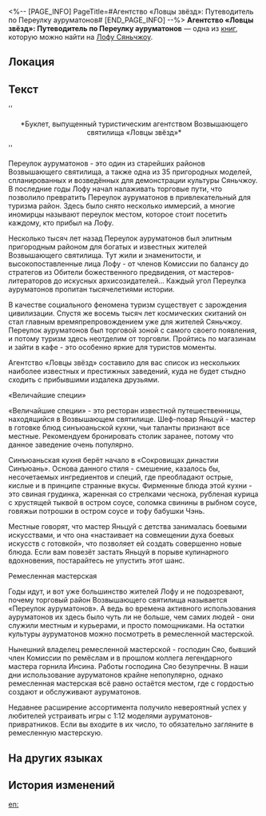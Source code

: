 <%-- [PAGE_INFO]
PageTitle=#Агентство «Ловцы звёзд»: Путеводитель по Переулку ауруматонов#
[END_PAGE_INFO] --%>
{{Дополнить}}
{{Книга Инфобокс
|id           = 238
|Название     = 
|Изображение  = Иконка рукописи с Лофу Сяньчжоу.png
|Мир          = Лофу Сяньчжоу
|Томов        = 1
|Автор        = <!--нужно добавить-->
|Описание     = Брошюра туристического агентства в Возвышающем святилище. Её необязательно читать, но желательно иметь при себе.
|Том1         = {{tx}}
|Источник1    = {{tx|Отсутствует источник}}
|Персонажи    = 
|Фракции      = 
}}
'''Агентство «Ловцы звёзд»: Путеводитель по Переулку ауруматонов''' — одна из [[Книги|книг]], которую можно найти на [[Лофу Сяньчжоу]].

==Локация==
{{Отметка карты|<!--название карты-->|<!--id отметки-->}}

==Текст==
''<div align="center">*Буклет, выпущенный туристическим агентством Возвышающего святилища «Ловцы звёзд»*</div>''

{{Размер|32|Переулок ауруматонов. Общие впечатления}}

Переулок ауруматонов - это один из старейших районов Возвышающего святилища, а также одна из 35 пригородных моделей, спланированных и возведённых для демонстрации культуры Сяньчжоу. В последние годы Лофу начал налаживать торговые пути, что позволило превратить Переулок ауруматонов в привлекательный для туризма район. Здесь было снято несколько иммерсий, а многие иномирцы называют переулок местом, которое стоит посетить каждому, кто прибыл на Лофу.

Несколько тысяч лет назад Переулок ауруматонов был элитным пригородным районом для богатых и известных жителей Возвышающего святилища. Тут жили и знаменитости, и высокопоставленные лица Лофу - от членов Комиссии по балансу до стратегов из Обители божественного предвидения, от мастеров-литераторов до искусных архисозидателей... Каждый угол Переулка ауруматонов пропитан тысячелетиями истории.

{{Размер|32|Переулок ауруматонов. Руководство по шопингу}}

В качестве социального феномена туризм существует с зарождения цивилизации. Спустя же восемь тысяч лет космических скитаний он стал главным времяпрепровождением уже для жителей Сяньчжоу. Переулок ауруматонов был торговой зоной с самого своего появления, и потому туризм здесь неотделим от торговли. Пройтись по магазинам и зайти в кафе - это особенно яркие для туристов моменты.

Агентство «Ловцы звёзд» составило для вас список из нескольких наиболее известных и престижных заведений, куда не будет стыдно сходить с прибывшими издалека друзьями.

«Величайшие специи»

«Величайшие специи» - это ресторан известной путешественницы, находящийся в Возвышающем святилище. Шеф-повар Яньцуй - мастер в готовке блюд cинъюаньской кухни, чьи таланты признают все местные. Рекомендуем бронировать столик заранее, потому что данное заведение очень популярно.

Синъюаньская кухня берёт начало в «Сокровищах династии Синъюань». Основа данного стиля - смешение, казалось бы, несочетаемых ингредиентов и специй, где преобладают острые, кислые и в принципе странные вкусы. Фирменные блюда этой кухни - это свиная грудинка, жаренная со стрелками чеснока, рубленая курица с хрустящей тыквой в остром соусе, соломка свинины в рыбном соусе, говяжьи потрошки в остром соусе и тофу бабушки Чэнь.

Местные говорят, что мастер Яньцуй с детства занималась боевыми искусствами, и что она «настаивает на совмещении духа боевых искусств с готовкой», что позволяет ей создать совершенно новые блюда. Если вам повезёт застать Яньцуй в порыве кулинарного вдохновения, постарайтесь не упустить этот шанс.

Ремесленная мастерская

Годы идут, и вот уже большинство жителей Лофу и не подозревают, почему торговый район Возвышающего святилища называется «Переулок ауруматонов». А ведь во времена активного использования ауруматонов их здесь было чуть ли не больше, чем самих людей - они служили местным и курьерами, и просто помощниками. На остатки культуры ауруматонов можно посмотреть в ремесленной мастерской.

Нынешний владелец ремесленной мастерской - господин Сяо, бывший член Комиссии по ремёслам и в прошлом коллега легендарного мастера горнила Инсина. Работы господина Сяо безупречны. В наши дни использование ауруматонов крайне непопулярно, однако ремесленная мастерская всё равно остаётся местом, где с гордостью создают и обслуживают ауруматонов.

Недавнее расширение ассортимента получило невероятный успех у любителей устраивать игры с 1:12 моделями ауруматонов-привратников. Если вы входите в их число, то обязательно загляните в ремесленную мастерскую.

==На других языках==
{{На других языках
|en   = Star-Picking Tours: Aurum Alley Travel Guide
|zhs  = 摘星社•金人巷旅游攻略
|zht  = 摘星社•金人巷旅遊攻略
|ja   = 摘星社・金人巷旅行案内
|ko   = 별을 따는 여행사•금 조각상 거리 여행 책자
|es   = Viajes Buscaestrellas: guía del Callejón Aurum
|fr   = Comptoir touristellaire&nbsp;: Guide de l'allée des Aurums
|ru   = Агентство «Ловцы звёзд»: Путеводитель по Переулку ауруматонов
|th   = Star-Picking Tours: คู่มือท่องเที่ยวตรอก Aurum
|vi   = Hội Hái Sao - Hướng Dẫn Du Lịch Phố Kim Nhân
|de   = Sternpicker-Tours: Reiseführer für die Aurum-Allee
|id   = Star-Picking Tours: Panduan Jalan-Jalan di Aurum Alley
|pt   = Passeios de Colheita de Estrelas: Guia de Viagem do Beco Aurum
}}

==История изменений==
{{История изменений|3.5}}

[[en:]]